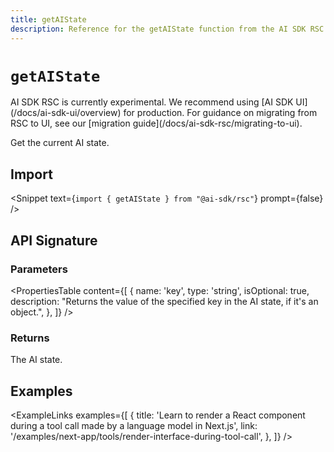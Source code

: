 ---
title: getAIState
description: Reference for the getAIState function from the AI SDK RSC
---

# `getAIState`

<Note type="warning">
  AI SDK RSC is currently experimental. We recommend using [AI SDK
  UI](/docs/ai-sdk-ui/overview) for production. For guidance on migrating from
  RSC to UI, see our [migration guide](/docs/ai-sdk-rsc/migrating-to-ui).
</Note>

Get the current AI state.

## Import

<Snippet text={`import { getAIState } from "@ai-sdk/rsc"`} prompt={false} />

## API Signature

### Parameters

<PropertiesTable
  content={[
    {
      name: 'key',
      type: 'string',
      isOptional: true,
      description:
        "Returns the value of the specified key in the AI state, if it's an object.",
    },
  ]}
/>

### Returns

The AI state.

## Examples

<ExampleLinks
  examples={[
    {
      title:
        'Learn to render a React component during a tool call made by a language model in Next.js',
      link: '/examples/next-app/tools/render-interface-during-tool-call',
    },
  ]}
/>
